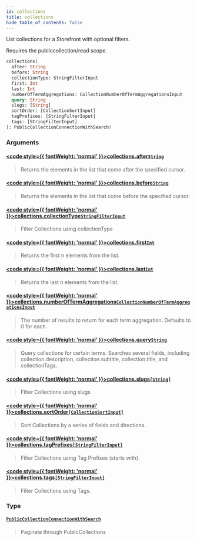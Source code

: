 ```yaml
---
id: collections
title: collections
hide_table_of_contents: false
---
```








List collections for a Storefront with optional filters.
            
Requires the publiccollection/read scope.

```graphql
collections(
  after: String
  before: String
  collectionType: StringFilterInput
  first: Int
  last: Int
  numberOfTermAggregations: CollectionNumberOfTermAggregationsInput
  query: String
  slugs: [String]
  sortOrder: [CollectionSortInput]
  tagPrefixes: [StringFilterInput]
  tags: [StringFilterInput]
): PublicCollectionConnectionWithSearch!
```


### Arguments

#### [<code style={{ fontWeight: 'normal' }}>collections.<b>after</b></code>](#)<Bullet />[`String`](/demand/api/graphql-storefront/reference/scalars/string) <Badge class="secondary" text="scalar"/>
> Returns the elements in the list that come after the specified cursor.
> 

#### [<code style={{ fontWeight: 'normal' }}>collections.<b>before</b></code>](#)<Bullet />[`String`](/demand/api/graphql-storefront/reference/scalars/string) <Badge class="secondary" text="scalar"/>
> Returns the elements in the list that come before the specified cursor.
> 

#### [<code style={{ fontWeight: 'normal' }}>collections.<b>collectionType</b></code>](#)<Bullet />[`StringFilterInput`](/demand/api/graphql-storefront/reference/inputs/string-filter-input) <Badge class="secondary" text="input"/>
> Filter Collections using collectionType
> 

#### [<code style={{ fontWeight: 'normal' }}>collections.<b>first</b></code>](#)<Bullet />[`Int`](/demand/api/graphql-storefront/reference/scalars/int) <Badge class="secondary" text="scalar"/>
> Returns the first n elements from the list.
> 

#### [<code style={{ fontWeight: 'normal' }}>collections.<b>last</b></code>](#)<Bullet />[`Int`](/demand/api/graphql-storefront/reference/scalars/int) <Badge class="secondary" text="scalar"/>
> Returns the last n elements from the list.
> 

#### [<code style={{ fontWeight: 'normal' }}>collections.<b>numberOfTermAggregations</b></code>](#)<Bullet />[`CollectionNumberOfTermAggregationsInput`](/demand/api/graphql-storefront/reference/inputs/collection-number-of-term-aggregations-input) <Badge class="secondary" text="input"/>
> The number of results to return for each term aggregation. Defaults to 0 for each.
> 

#### [<code style={{ fontWeight: 'normal' }}>collections.<b>query</b></code>](#)<Bullet />[`String`](/demand/api/graphql-storefront/reference/scalars/string) <Badge class="secondary" text="scalar"/>
> Query collections for certain terms. Searches several fields, including
collection.description, collection.subtitle, collection.title, and
collectionTags.
> 

#### [<code style={{ fontWeight: 'normal' }}>collections.<b>slugs</b></code>](#)<Bullet />[`[String]`](/demand/api/graphql-storefront/reference/scalars/string) <Badge class="secondary" text="list"/> <Badge class="secondary" text="scalar"/>
> Filter Collections using slugs
> 

#### [<code style={{ fontWeight: 'normal' }}>collections.<b>sortOrder</b></code>](#)<Bullet />[`[CollectionSortInput]`](/demand/api/graphql-storefront/reference/inputs/collection-sort-input) <Badge class="secondary" text="list"/> <Badge class="secondary" text="input"/>
> Sort Collections by a series of fields and directions.
> 

#### [<code style={{ fontWeight: 'normal' }}>collections.<b>tagPrefixes</b></code>](#)<Bullet />[`[StringFilterInput]`](/demand/api/graphql-storefront/reference/inputs/string-filter-input) <Badge class="secondary" text="list"/> <Badge class="secondary" text="input"/>
> Filter Collections using Tag Prefixes (starts with).
> 

#### [<code style={{ fontWeight: 'normal' }}>collections.<b>tags</b></code>](#)<Bullet />[`[StringFilterInput]`](/demand/api/graphql-storefront/reference/inputs/string-filter-input) <Badge class="secondary" text="list"/> <Badge class="secondary" text="input"/>
> Filter Collections using Tags.
> 

### Type

#### [`PublicCollectionConnectionWithSearch`](/demand/api/graphql-storefront/reference/objects/public-collection-connection-with-search) <Badge class="secondary" text="object"/>
> Paginate through PublicCollections
> 





